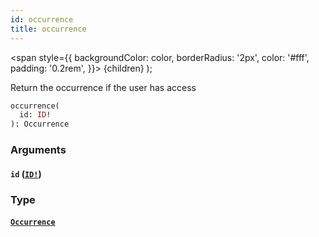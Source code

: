 ```yaml
---
id: occurrence
title: occurrence
---
```


<span
style={{
      backgroundColor: color,
      borderRadius: '2px',
      color: '#fff',
      padding: '0.2rem',
    }}>
{children}
</span>
);

Return the occurrence if the user has access

```graphql
occurrence(
  id: ID!
): Occurrence

```

### Arguments

#### `id` ([`ID!`](/api/scalars/id))

### Type

#### [`Occurrence`](/api/objects/occurrence)
